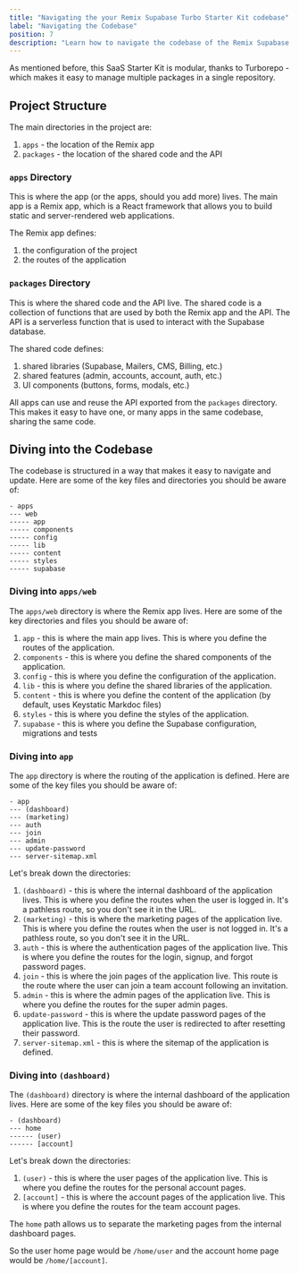 ```yaml
---
title: "Navigating the your Remix Supabase Turbo Starter Kit codebase"
label: "Navigating the Codebase"
position: 7
description: "Learn how to navigate the codebase of the Remix Supabase Turbo Starter Kit. Understand the project structure and how to update the codebase."
---
```


As mentioned before, this SaaS Starter Kit is modular, thanks to Turborepo - which makes it easy to manage multiple packages in a single repository.

## Project Structure

The main directories in the project are:
1. `apps` - the location of the Remix app
2. `packages` - the location of the shared code and the API

### `apps` Directory

This is where the app (or the apps, should you add more) lives. The main app is a Remix app, which is a React framework that allows you to build static and server-rendered web applications.

The Remix app defines:

1. the configuration of the project
2. the routes of the application

### `packages` Directory

This is where the shared code and the API live. The shared code is a collection of functions that are used by both the Remix app and the API. The API is a serverless function that is used to interact with the Supabase database.

The shared code defines:

1. shared libraries (Supabase, Mailers, CMS, Billing, etc.)
2. shared features (admin, accounts, account, auth, etc.)
3. UI components (buttons, forms, modals, etc.)

All apps can use and reuse the API exported from the `packages` directory. This makes it easy to have one, or many apps in the same codebase, sharing the same code.

## Diving into the Codebase

The codebase is structured in a way that makes it easy to navigate and update. Here are some of the key files and directories you should be aware of:

```
- apps
--- web
----- app
----- components
----- config
----- lib
----- content
----- styles
----- supabase
```


### Diving into `apps/web`

The `apps/web` directory is where the Remix app lives. Here are some of the key directories and files you should be aware of:

1. `app` - this is where the main app lives. This is where you define the routes of the application.
2. `components` - this is where you define the shared components of the application.
3. `config` - this is where you define the configuration of the application.
4. `lib` - this is where you define the shared libraries of the application.
5. `content` - this is where you define the content of the application (by default, uses Keystatic Markdoc files)
6. `styles` - this is where you define the styles of the application.
7. `supabase` - this is where you define the Supabase configuration, migrations and tests

### Diving into `app`

The `app` directory is where the routing of the application is defined. Here are some of the key files you should be aware of:

```
- app
--- (dashboard)
--- (marketing)
--- auth
--- join
--- admin
--- update-password
--- server-sitemap.xml
```

Let's break down the directories:

1. `(dashboard)` - this is where the internal dashboard of the application lives. This is where you define the routes when the user is logged in. It's a pathless route, so you don't see it in the URL.
2. `(marketing)` - this is where the marketing pages of the application live. This is where you define the routes when the user is not logged in. It's a pathless route, so you don't see it in the URL.
3. `auth` - this is where the authentication pages of the application live. This is where you define the routes for the login, signup, and forgot password pages.
4. `join` - this is where the join pages of the application live. This route is the route where the user can join a team account following an invitation.
5. `admin` - this is where the admin pages of the application live. This is where you define the routes for the super admin pages.
6. `update-password` - this is where the update password pages of the application live. This is the route the user is redirected to after resetting their password.
7. `server-sitemap.xml` - this is where the sitemap of the application is defined.

### Diving into `(dashboard)`

The `(dashboard)` directory is where the internal dashboard of the application lives. Here are some of the key files you should be aware of:

```
- (dashboard)
--- home
------ (user)
------ [account]
```

Let's break down the directories:

1. `(user)` - this is where the user pages of the application live. This is where you define the routes for the personal account pages.
2. `[account]` - this is where the account pages of the application live. This is where you define the routes for the team account pages.

The `home` path allows us to separate the marketing pages from the internal dashboard pages.

So the user home page would be `/home/user` and the account home page would be `/home/[account]`.




